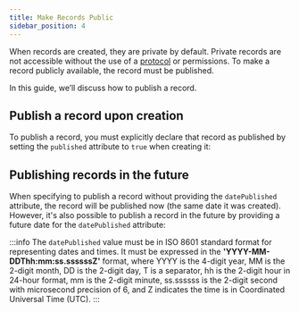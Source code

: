 ```yaml
---
title: Make Records Public
sidebar_position: 4
---
```




When records are created, they are private by default. Private records are not accessible without the use of a [protocol](/web5/decentralized-web-nodes/what-are-protocols/) or permissions. To make a record publicly available, the record must be published.

In this guide, we’ll discuss how to publish a record.

## Publish a record upon creation

To publish a record, you must explicitly declare that record as published by setting the `published` attribute to `true` when creating it:

<CodeSnippet snippetName='createPublishedRecord'/>

## Publishing records in the future

When specifying to publish a record without providing the `datePublished` attribute, the record will be published now (the same date it was created). However, it's also possible to publish a record in the future by providing a future date for the `datePublished` attribute:

<CodeSnippet snippetName='createRecordWithDatePublished'/>

:::info
The `datePublished` value must be in ISO 8601 standard format for representing dates and times. It must be expressed in the **'YYYY-MM-DDThh:mm:ss.ssssssZ'** format, where YYYY is the 4-digit year, MM is the 2-digit month, DD is the 2-digit day, T is a separator, hh is the 2-digit hour in 24-hour format, mm is the 2-digit minute, ss.ssssss is the 2-digit second with microsecond precision of 6, and Z indicates the time is in Coordinated Universal Time (UTC).
:::